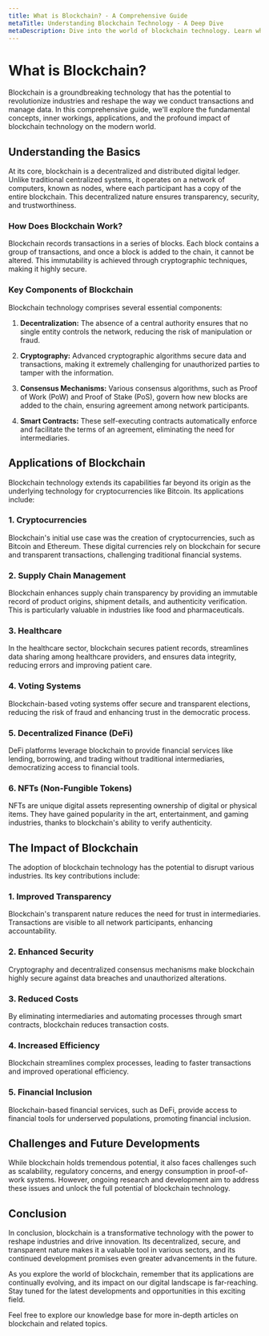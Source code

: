 ```yaml
---
title: What is Blockchain? - A Comprehensive Guide
metaTitle: Understanding Blockchain Technology - A Deep Dive
metaDescription: Dive into the world of blockchain technology. Learn what blockchain is, how it works, its applications, and its impact on various industries.
---
```


# What is Blockchain?

Blockchain is a groundbreaking technology that has the potential to revolutionize industries and reshape the way we conduct transactions and manage data. In this comprehensive guide, we'll explore the fundamental concepts, inner workings, applications, and the profound impact of blockchain technology on the modern world.

## Understanding the Basics

At its core, blockchain is a decentralized and distributed digital ledger. Unlike traditional centralized systems, it operates on a network of computers, known as nodes, where each participant has a copy of the entire blockchain. This decentralized nature ensures transparency, security, and trustworthiness.

### How Does Blockchain Work?

Blockchain records transactions in a series of blocks. Each block contains a group of transactions, and once a block is added to the chain, it cannot be altered. This immutability is achieved through cryptographic techniques, making it highly secure.

### Key Components of Blockchain

Blockchain technology comprises several essential components:

1. **Decentralization:** The absence of a central authority ensures that no single entity controls the network, reducing the risk of manipulation or fraud.

2. **Cryptography:** Advanced cryptographic algorithms secure data and transactions, making it extremely challenging for unauthorized parties to tamper with the information.

3. **Consensus Mechanisms:** Various consensus algorithms, such as Proof of Work (PoW) and Proof of Stake (PoS), govern how new blocks are added to the chain, ensuring agreement among network participants.

4. **Smart Contracts:** These self-executing contracts automatically enforce and facilitate the terms of an agreement, eliminating the need for intermediaries.

## Applications of Blockchain

Blockchain technology extends its capabilities far beyond its origin as the underlying technology for cryptocurrencies like Bitcoin. Its applications include:

### 1. Cryptocurrencies

Blockchain's initial use case was the creation of cryptocurrencies, such as Bitcoin and Ethereum. These digital currencies rely on blockchain for secure and transparent transactions, challenging traditional financial systems.

### 2. Supply Chain Management

Blockchain enhances supply chain transparency by providing an immutable record of product origins, shipment details, and authenticity verification. This is particularly valuable in industries like food and pharmaceuticals.

### 3. Healthcare

In the healthcare sector, blockchain secures patient records, streamlines data sharing among healthcare providers, and ensures data integrity, reducing errors and improving patient care.

### 4. Voting Systems

Blockchain-based voting systems offer secure and transparent elections, reducing the risk of fraud and enhancing trust in the democratic process.

### 5. Decentralized Finance (DeFi)

DeFi platforms leverage blockchain to provide financial services like lending, borrowing, and trading without traditional intermediaries, democratizing access to financial tools.

### 6. NFTs (Non-Fungible Tokens)

NFTs are unique digital assets representing ownership of digital or physical items. They have gained popularity in the art, entertainment, and gaming industries, thanks to blockchain's ability to verify authenticity.

## The Impact of Blockchain

The adoption of blockchain technology has the potential to disrupt various industries. Its key contributions include:

### 1. Improved Transparency

Blockchain's transparent nature reduces the need for trust in intermediaries. Transactions are visible to all network participants, enhancing accountability.

### 2. Enhanced Security

Cryptography and decentralized consensus mechanisms make blockchain highly secure against data breaches and unauthorized alterations.

### 3. Reduced Costs

By eliminating intermediaries and automating processes through smart contracts, blockchain reduces transaction costs.

### 4. Increased Efficiency

Blockchain streamlines complex processes, leading to faster transactions and improved operational efficiency.

### 5. Financial Inclusion

Blockchain-based financial services, such as DeFi, provide access to financial tools for underserved populations, promoting financial inclusion.

## Challenges and Future Developments

While blockchain holds tremendous potential, it also faces challenges such as scalability, regulatory concerns, and energy consumption in proof-of-work systems. However, ongoing research and development aim to address these issues and unlock the full potential of blockchain technology.

## Conclusion

In conclusion, blockchain is a transformative technology with the power to reshape industries and drive innovation. Its decentralized, secure, and transparent nature makes it a valuable tool in various sectors, and its continued development promises even greater advancements in the future.

As you explore the world of blockchain, remember that its applications are continually evolving, and its impact on our digital landscape is far-reaching. Stay tuned for the latest developments and opportunities in this exciting field.

Feel free to explore our knowledge base for more in-depth articles on blockchain and related topics.
